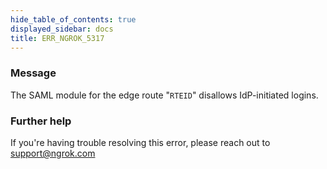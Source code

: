 ```yaml
---
hide_table_of_contents: true
displayed_sidebar: docs
title: ERR_NGROK_5317
---
```


### Message

The SAML module for the edge route "`RTEID`" disallows IdP-initiated logins.

### Further help

If you're having trouble resolving this error, please reach out to [support@ngrok.com](mailto:support@ngrok.com?subject=Help%20with%20ERR_NGROK_5317)
